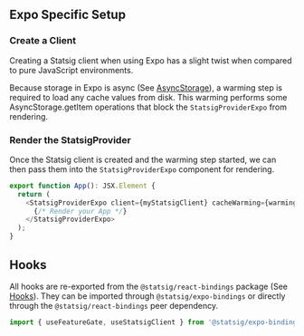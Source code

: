 
## Expo Specific Setup

### Create a Client

Creating a Statsig client when using Expo has a slight
twist when compared to pure JavaScript environments.

Because storage in Expo is async (See [AsyncStorage](https://docs.expo.dev/versions/latest/sdk/async-storage/)), a warming step is required
to load any cache values from disk. This warming performs some AsyncStorage.getItem operations that block the
`StatsigProviderExpo` from rendering.

<GitHubEmbed url="https://raw.githubusercontent.com/statsig-io/js-client-monorepo/main/samples/expo/src/app/snippets/snippet-expo-warming.tsx" />

### Render the StatsigProvider

Once the Statsig client is created and the warming step started, we can then pass them into
the `StatsigProviderExpo` component for rendering.

```typescript
export function App(): JSX.Element {
  return (
    <StatsigProviderExpo client={myStatsigClient} cacheWarming={warming}>
      {/* Render your App */}
    </StatsigProviderExpo>
  );
}
```


## Hooks

All hooks are re-exported from the `@statsig/react-bindings` package (See [Hooks](/client/javascript-sdk/react#hooks)). 
They can be imported through `@statsig/expo-bindings` or directly through the `@statsig/react-bindings` peer dependency.

```js
import { useFeatureGate, useStatsigClient } from '@statsig/expo-bindings';
```